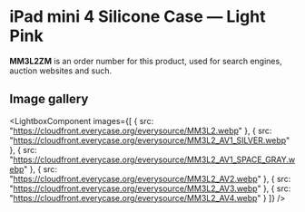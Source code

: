 
# iPad mini 4 Silicone Case — Light Pink

<Callout type='info' emoji='👉🏻'>**MM3L2ZM** is an order number for this product, used for search engines, auction websites and such.</Callout>

## Image gallery

<LightboxComponent
    images={[
      {
        src: "https://cloudfront.everycase.org/everysource/MM3L2.webp"
      },
      {
        src: "https://cloudfront.everycase.org/everysource/MM3L2_AV1_SILVER.webp"
      },
      {
        src: "https://cloudfront.everycase.org/everysource/MM3L2_AV1_SPACE_GRAY.webp"
      },
      {
        src: "https://cloudfront.everycase.org/everysource/MM3L2_AV2.webp"
      },
      {
        src: "https://cloudfront.everycase.org/everysource/MM3L2_AV3.webp"
      },
      {
        src: "https://cloudfront.everycase.org/everysource/MM3L2_AV4.webp"
      }
    ]}
  />
